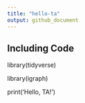 ```yaml
---
title: "hello-ta"
output: github_document
---
```



## Including Code

library(tidyverse)

library(igraph)

print('Hello, TA!')
